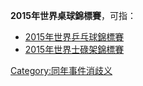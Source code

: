 '''2015年世界桌球錦標賽'''，可指：
*[[2015年世界乒乓球錦標賽|2015年世界乒乓球錦標賽]]
*[[2015年世界士碌架錦標賽|2015年世界士碌架錦標賽]]

{{Disambiguation|Cat=八字以上事件消歧義}}
[[Category:同年事件消歧义|Category:同年事件消歧义]]